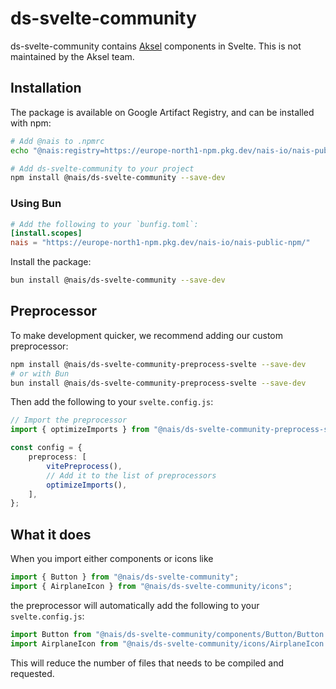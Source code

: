 
# ds-svelte-community

ds-svelte-community contains [Aksel](https://aksel.nav.no) components in Svelte. This is not maintained by the Aksel team.

## Installation

The package is available on Google Artifact Registry, and can be installed with npm:

```bash
# Add @nais to .npmrc
echo "@nais:registry=https://europe-north1-npm.pkg.dev/nais-io/nais-public-npm/" >> .npmrc

# Add ds-svelte-community to your project
npm install @nais/ds-svelte-community --save-dev
```

### Using Bun

```toml
# Add the following to your `bunfig.toml`:
[install.scopes]
nais = "https://europe-north1-npm.pkg.dev/nais-io/nais-public-npm/"
```

Install the package:

```bash
bun install @nais/ds-svelte-community --save-dev
```

## Preprocessor

To make development quicker, we recommend adding our custom preprocessor:

```bash
npm install @nais/ds-svelte-community-preprocess-svelte --save-dev
# or with Bun
bun install @nais/ds-svelte-community-preprocess-svelte --save-dev

```

Then add the following to your `svelte.config.js`:

```ts
// Import the preprocessor
import { optimizeImports } from "@nais/ds-svelte-community-preprocess-svelte";

const config = {
	preprocess: [
		vitePreprocess(),
		// Add it to the list of preprocessors
		optimizeImports(),
	],
};
```

## What it does

When you import either components or icons like

```ts
import { Button } from "@nais/ds-svelte-community";
import { AirplaneIcon } from "@nais/ds-svelte-community/icons";
```

the preprocessor will automatically add the following to your `svelte.config.js`:

```ts
import Button from "@nais/ds-svelte-community/components/Button/Button.svelte";
import AirplaneIcon from "@nais/ds-svelte-community/icons/AirplaneIcon.svelte";
```

This will reduce the number of files that needs to be compiled and requested.
